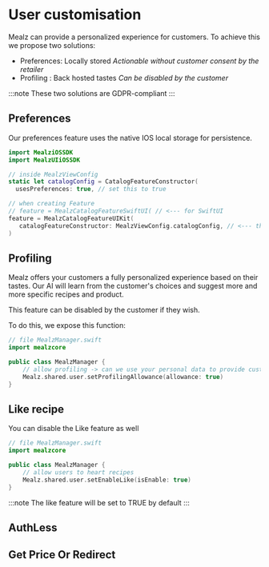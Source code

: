 
# User customisation

Mealz can provide a personalized experience for customers. 
To achieve this we propose two solutions:

- Preferences: Locally stored _Actionable without customer consent by the retailer_
- Profiling : Back hosted tastes _Can be disabled by the customer_

:::note
These two solutions are GDPR-compliant
:::

## Preferences

Our preferences feature uses the native IOS local storage for persistence.

 ```swift
import MealziOSSDK
import MealzUIiOSSDK

// inside MealzViewConfig
static let catalogConfig = CatalogFeatureConstructor(
   usesPreferences: true, // set this to true

// when creating Feature
// feature = MealzCatalogFeatureSwiftUI( // <--- for SwiftUI
feature = MealzCatalogFeatureUIKit(
    catalogFeatureConstructor: MealzViewConfig.catalogConfig, // <--- this is what we add
)
```

## Profiling

Mealz offers your customers a fully personalized experience based on their tastes.
Our AI will learn from the customer's choices and suggest more and more specific recipes and
product.

This feature can be disabled by the customer if they wish.

To do this, we expose this function:

```swift 
// file MealzManager.swift
import mealzcore

public class MealzManager {
    // allow profiling -> can we use your personal data to provide custom recipes?
    Mealz.shared.user.setProfilingAllowance(allowance: true)
}
```

## Like recipe

You can disable the Like feature as well

```swift 
// file MealzManager.swift
import mealzcore

public class MealzManager {
    // allow users to heart recipes
    Mealz.shared.user.setEnableLike(isEnable: true)
}
```

:::note
The like feature will be set to TRUE by default
:::

## AuthLess

<SharedAuthLess platform="ios"/>

## Get Price Or Redirect

<SharedGetPriceOrRedirect platform="ios"/>